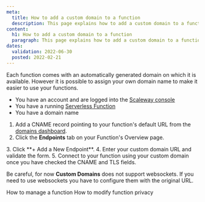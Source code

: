 ```yaml
---
meta:
  title: How to add a custom domain to a function
  description: This page explains how to add a custom domain to a function
content:
  h1: How to add a custom domain to a function
  paragraph: This page explains how to add a custom domain to a function
dates:
  validation: 2022-06-30
  posted: 2022-02-21
---
```


Each function comes with an automatically generated domain on which it is available. However it is possible to assign your own domain name to make it easier to use your functions.

<Message type="requirement">

- You have an account and are logged into the [Scaleway console](https://console.scaleway.com)
- You have a running [Serverless Function](https://www.scaleway.com/en/docs/compute/functions/how-to/create-a-function/)
- You have a domain name 

</Message>

1. Add a CNAME record pointing to your function's default URL from the [domains dashboard](/network/dns-cloud/how-to/manage-dns-records/).
2. Click the **Endpoints** tab on your Function's Overview page.
  <Lightbox src="scaleway-functions-domain.webp" alt="" />
3. Click **+ Add a New Endpoint**.
4. Enter your custom domain URL and validate the form.
5. Connect to your function using your custom domain once you have checked the CNAME and TLS fields.


<Message type="note">

Be careful, for now **Custom Domains** does not support websockets. If you need to use websockets you have to configure them with the original URL.

</Message>

<Navigation title="See Also">
  <PreviousButton to="/compute/functions/how-to/manage-a-function/">How to manage a function</PreviousButton>
  <NextButton to="/compute/functions/how-to/modify-function-privacy/">How to modify function privacy</NextButton>
</Navigation>
